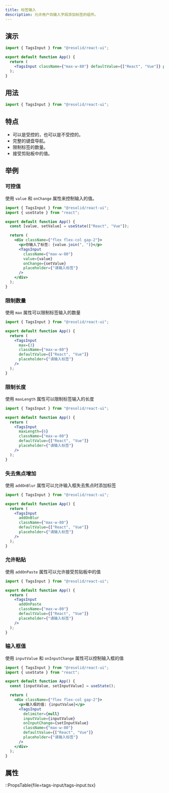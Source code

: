 ```yaml
---
title: 标签输入
description: 允许用户向输入字段添加标签的组件。
---
```


## 演示

```jsx demo online=TagsInput componentProps=tags-input/tags-input.tsx|size,disabled,readOnly,invalid
import { TagsInput } from "@resolid/react-ui";

export default function App() {
  return (
    <TagsInput className={"max-w-80"} defaultValue={["React", "Vue"]} placeholder={"请输入标签"} />
  );
}
```

## 用法

```jsx
import { TagsInput } from "@resolid/react-ui";
```

## 特点

- 可以是受控的，也可以是不受控的。
- 完整的键盘导航。
- 限制标签的数量。
- 接受剪贴板中的值。

## 举例

### 可控值

使用 `value` 和 `onChange` 属性来控制输入的值。

```jsx demo
import { TagsInput } from "@resolid/react-ui";
import { useState } from "react";

export default function App() {
  const [value, setValue] = useState(["React", "Vue"]);

  return (
    <div className={"flex flex-col gap-2"}>
      <p>你输入了标签: {value.join(", ")}</p>
      <TagsInput
        className={"max-w-80"}
        value={value}
        onChange={setValue}
        placeholder={"请输入标签"}
      />
    </div>
  );
}
```

### 限制数量

使用 `max` 属性可以限制标签输入的数量

```jsx demo
import { TagsInput } from "@resolid/react-ui";

export default function App() {
  return (
    <TagsInput
      max={3}
      className={"max-w-80"}
      defaultValue={["React", "Vue"]}
      placeholder={"请输入标签"}
    />
  );
}
```

### 限制长度

使用 `maxLength` 属性可以限制标签输入的长度

```jsx demo
import { TagsInput } from "@resolid/react-ui";

export default function App() {
  return (
    <TagsInput
      maxLength={6}
      className={"max-w-80"}
      defaultValue={["React", "Vue"]}
      placeholder={"请输入标签"}
    />
  );
}
```

### 失去焦点增加

使用 `addOnBlur` 属性可以允许输入框失去焦点时添加标签

```jsx demo
import { TagsInput } from "@resolid/react-ui";

export default function App() {
  return (
    <TagsInput
      addOnBlur
      className={"max-w-80"}
      defaultValue={["React", "Vue"]}
      placeholder={"请输入标签"}
    />
  );
}
```

### 允许粘贴

使用 `addOnPaste` 属性可以允许接受剪贴板中的值

```jsx demo
import { TagsInput } from "@resolid/react-ui";

export default function App() {
  return (
    <TagsInput
      addOnPaste
      className={"max-w-80"}
      defaultValue={["React", "Vue"]}
      placeholder={"请输入标签"}
    />
  );
}
```

### 输入框值

使用 `inputValue` 和 `onInputChange` 属性可以控制输入框的值

```jsx demo
import { TagsInput } from "@resolid/react-ui";
import { useState } from "react";

export default function App() {
  const [inputValue, setInputValue] = useState();

  return (
    <div className={"flex flex-col gap-2"}>
      <p>输入框的值: {inputValue}</p>
      <TagsInput
        delimiter={null}
        inputValue={inputValue}
        onInputChange={setInputValue}
        className={"max-w-80"}
        defaultValue={["React", "Vue"]}
        placeholder={"请输入标签"}
      />
    </div>
  );
}
```

## 属性

::PropsTable{file=tags-input/tags-input.tsx}
